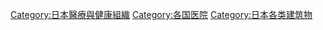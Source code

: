 [[Category:日本醫療與健康組織|Category:日本醫療與健康組織]]
[[Category:各国医院|Category:各国医院]]
[[Category:日本各类建筑物|Category:日本各类建筑物]]
